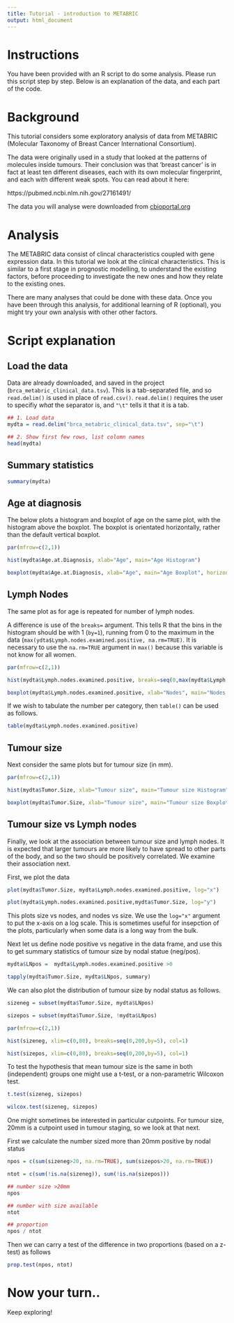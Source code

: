 ```yaml
---
title: Tutorial - introduction to METABRIC 
output: html_document
---
```

# Instructions

You have been provided with an R script to do some analysis. Please run this script step by step. Below is an explanation of the data, and each part of the code.

# Background 

This tutorial considers some exploratory analysis of data from METABRIC (Molecular Taxonomy of Breast Cancer International Consortium).

The data were originally used in a study that looked at the patterns of molecules inside tumours. Their conclusion was that ‘breast cancer’ is in fact at least ten different diseases, each with its own molecular fingerprint, and each with different weak spots. You can read about it here:

https://pubmed.ncbi.nlm.nih.gov/27161491/

The data you will analyse were downloaded from [cbioportal.org](https://www.cbioportal.org/study/clinicalData?id=brca_metabric)

# Analysis

The METABRIC data consist of clincal characteristics coupled with gene expression data. In this tutorial we look at the clinical characteristics. This is similar to a first stage in prognostic modelling, to understand the existing factors, before proceeding to investigate the new ones and how they relate to the existing ones.

There are many analyses that could be done with these data. Once you have been through this analysis, for additional learning of R (optional), you might try your own analysis with other other factors.

# Script explanation

## Load the data

Data are already downloaded, and saved in the project (`brca_metabric_clinical_data.tsv`). This is a tab-separated file, and so `read.delim()` is used in place of `read.csv()`. `read.delim()` requires the user to specifiy *what* the separator is, and `"\t"` tells it that it is a tab.

```r
## 1. Load data
mydta = read.delim("brca_metabric_clinical_data.tsv", sep="\t")

## 2. Show first few rows, list column names
head(mydta)
```

## Summary statistics

```r
summary(mydta)
```

## Age at diagnosis

The below plots a histogram and boxplot of age on the same plot, with the histogram above the boxplot. The boxplot is orientated horizontally, rather than the default vertical boxplot.
```r
par(mfrow=c(2,1))

hist(mydta$Age.at.Diagnosis, xlab="Age", main="Age Histogram")

boxplot(mydta$Age.at.Diagnosis, xlab="Age", main="Age Boxplot", horizontal=TRUE)
```

## Lymph Nodes

The same plot as for age is repeated for number of lymph nodes. 

A difference is use of the `breaks=` argument. This tells R that the bins in the histogram should be with 1 (`by=1`), running from 0 to the maximum in the data (`max(ydta$Lymph.nodes.examined.positive, na.rm=TRUE)`. It is necessary to use the `na.rm=TRUE` argument in `max()` because this variable is not know for all women. 
```r
par(mfrow=c(2,1))

hist(mydta$Lymph.nodes.examined.positive, breaks=seq(0,max(mydta$Lymph.nodes.examined.positive, na.rm=TRUE), by=1), col=1, main="")

boxplot(mydta$Lymph.nodes.examined.positive, xlab="Nodes", main="Nodes Boxplot", horizontal=TRUE)
```

If we wish to tabulate the number per category, then `table()` can be used as follows.

```r
table(mydta$Lymph.nodes.examined.positive)
```

## Tumour size

Next consider the same plots but for tumour size (in mm).

```r
par(mfrow=c(2,1))

hist(mydta$Tumor.Size, xlab="Tumour size", main="Tumour size Histogram")

boxplot(mydta$Tumor.Size, xlab="Tumour size", main="Tumour size Boxplot", horizontal=TRUE)
```

## Tumour size vs Lymph nodes

Finally, we look at the association between tumour size and lymph nodes. It is expected that larger tumours are more likely to have spread to other parts of the body, and so the two should be positively correlated. We examine their association next.

First, we plot the data

```r
plot(mydta$Tumor.Size, mydta$Lymph.nodes.examined.positive, log="x")

plot(mydta$Lymph.nodes.examined.positive,mydta$Tumor.Size, log="y")
```

This plots size vs nodes, and nodes vs size. We use the `log="x"` argument to put the x-axis on a log scale. This is sometimes useful for insepction of the plots, particularly when some data is a long way from the bulk.

Next let us define node positive vs negative in the data frame, and use this to get summary statistics of tumour size by nodal statue (neg/pos).
```r
mydta$LNpos =  mydta$Lymph.nodes.examined.positive >0

tapply(mydta$Tumor.Size, mydta$LNpos, summary)
```

We can also plot the distribution of tumour size by nodal status as follows.

```r
sizeneg = subset(mydta$Tumor.Size, mydta$LNpos)

sizepos = subset(mydta$Tumor.Size, !mydta$LNpos)

par(mfrow=c(2,1))

hist(sizeneg, xlim=c(0,80), breaks=seq(0,200,by=5), col=1)

hist(sizepos, xlim=c(0,80), breaks=seq(0,200,by=5), col=1)
```

To test the hypothesis that mean tumour size is the same in both (independent) groups one might use a t-test, or a non-parametric Wilcoxon test.
```r
t.test(sizeneg, sizepos)

wilcox.test(sizeneg, sizepos)
```

One might sometimes be interested in particular cutpoints. For tumour size, 20mm is a cutpoint used in tumour staging, so we look at that next.

First we calculate the number sized more than 20mm positive by nodal status 

```r
npos = c(sum(sizeneg>20, na.rm=TRUE), sum(sizepos>20, na.rm=TRUE))

ntot = c(sum(!is.na(sizeneg)), sum(!is.na(sizepos)))

## number size >20mm
npos

## number with size available
ntot

## proportion
npos / ntot
```

Then we can carry a test of the difference in two proportions (based on a z-test) as follows

```r
prop.test(npos, ntot)
```

# Now your turn..

Keep exploring!
